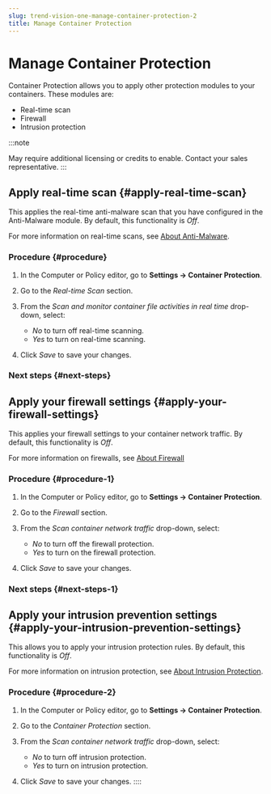 ```yaml
---
slug: trend-vision-one-manage-container-protection-2
title: Manage Container Protection
---
```

# Manage Container Protection

Container Protection allows you to apply other protection modules to your containers. These modules are:

- Real-time scan
- Firewall
- Intrusion protection

:::note

May require additional licensing or credits to enable. Contact your sales representative.
:::

## Apply real-time scan {#apply-real-time-scan}

This applies the real-time anti-malware scan that you have configured in the Anti-Malware module. By default, this functionality is *Off*.

For more information on real-time scans, see [About Anti-Malware](anti-malware.mdx).

### Procedure {#procedure}

1.  In the Computer or Policy editor, go to **Settings → Container Protection**.

2.  Go to the *Real-time Scan* section.

3.  From the *Scan and monitor container file activities in real time* drop-down, select:

    - *No* to turn off real-time scanning.
    - *Yes* to turn on real-time scanning.

4.  Click *Save* to save your changes.

### Next steps {#next-steps}

## Apply your firewall settings {#apply-your-firewall-settings}

This applies your firewall settings to your container network traffic. By default, this functionality is *Off*.

For more information on firewalls, see [About Firewall](firewall.mdx)

### Procedure {#procedure-1}

1.  In the Computer or Policy editor, go to **Settings → Container Protection**.

2.  Go to the *Firewall* section.

3.  From the *Scan container network traffic* drop-down, select:

    - *No* to turn off the firewall protection.
    - *Yes* to turn on the firewall protection.

4.  Click *Save* to save your changes.

### Next steps {#next-steps-1}

## Apply your intrusion prevention settings {#apply-your-intrusion-prevention-settings}

This allows you to apply your intrusion protection rules. By default, this functionality is *Off*.

For more information on intrusion protection, see [About Intrusion Protection](intrusion-prevention.mdx).

### Procedure {#procedure-2}

1.  In the Computer or Policy editor, go to **Settings → Container Protection**.

2.  Go to the *Container Protection* section.

3.  From the *Scan container network traffic* drop-down, select:

    - *No* to turn off intrusion protection.
    - *Yes* to turn on intrusion protection.

4.  Click *Save* to save your changes.
::::
